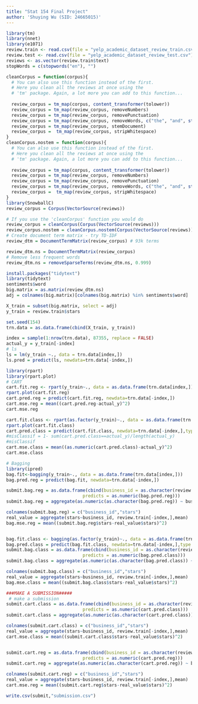 ```yaml
---
title: "Stat 154 Final Project"
author: 'Shuying Wu (SID: 24665015)'
---
```

```r
library(tm)
library(nnet)
library(e1071)
review.train <- read.csv(file = "yelp_academic_dataset_review_train.csv")
review.test <- read.csv(file = "yelp_academic_dataset_review_test.csv")
reviews <- as.vector(review.train$text)
stopWords = c(stopwords("en"), "") 

cleanCorpus = function(corpus){
  # You can also use this function instead of the first. 
  # Here you clean all the reviews at once using the 
  # 'tm' package. Again, a lot more you can add to this function...
  
  review_corpus = tm_map(corpus, content_transformer(tolower))
  review_corpus = tm_map(review_corpus, removeNumbers)
  review_corpus = tm_map(review_corpus, removePunctuation)
  review_corpus = tm_map(review_corpus, removeWords, c("the", "and", stopwords("english")))
  review_corpus = tm_map(review_corpus, stemDocument)
  review_corpus =  tm_map(review_corpus, stripWhitespace)
}
cleanCorpus.nostem = function(corpus){
  # You can also use this function instead of the first. 
  # Here you clean all the reviews at once using the 
  # 'tm' package. Again, a lot more you can add to this function...
  
  review_corpus = tm_map(corpus, content_transformer(tolower))
  review_corpus = tm_map(review_corpus, removeNumbers)
  review_corpus = tm_map(review_corpus, removePunctuation)
  review_corpus = tm_map(review_corpus, removeWords, c("the", "and", stopwords("english")))
  review_corpus =  tm_map(review_corpus, stripWhitespace)
}
library(SnowballC)
review_corpus = Corpus(VectorSource(reviews))

# If you use the 'cleanCorpus' function you would do 
review_corpus = cleanCorpus(Corpus(VectorSource(reviews)))
review_corpus.nostem = cleanCorpus.nostem(Corpus(VectorSource(reviews)))
# Create document term matrix - try TD-IDF
review_dtm = DocumentTermMatrix(review_corpus) # 93k terms

review_dtm.ns = DocumentTermMatrix(review_corpus)
# Remove less frequent words
review_dtm.ns = removeSparseTerms(review_dtm.ns, 0.999)

install.packages("tidytext")
library(tidytext)
sentiments$word
big.matrix = as.matrix(review_dtm.ns)
adj = colnames(big.matrix)[colnames(big.matrix) %in% sentiments$word]

X_train = subset(big.matrix, select = adj)
y_train = review.train$stars
```


```r
set.seed(154)
trn.data = as.data.frame(cbind(X_train, y_train))

index = sample(1:nrow(trn.data), 87355, replace = FALSE)
actual_y = y_train[-index]
# ls
ls = lm(y_train ~., data = trn.data[index,])
ls.pred = predict(ls, newdata=trn.data[-index,])

```

```r
library(rpart)
library(rpart.plot)
# CART
cart.fit.reg <- rpart(y_train~., data = as.data.frame(trn.data[index,]))
rpart.plot(cart.fit.reg)
cart.pred.reg = predict(cart.fit.reg, newdata=trn.data[-index,])  
cart.mse.reg = mean((cart.pred.reg-actual_y)^2)
cart.mse.reg

cart.fit.class <- rpart(as.factor(y_train)~., data = as.data.frame(trn.data[index,]))
rpart.plot(cart.fit.class)
cart.pred.class = predict(cart.fit.class, newdata=trn.data[-index,],type = "class")  
#misClassif = 1- sum(cart.pred.class==actual_y)/length(actual_y)
#misClassif
cart.mse.class = mean((as.numeric(cart.pred.class)-actual_y)^2)
cart.mse.class
```

```r
# Bagging
library(ipred)
bag.fit<-bagging(y_train~., data = as.data.frame(trn.data[index,]))
bag.pred.reg = predict(bag.fit, newdata=trn.data[-index,]) 

submit.bag.reg = as.data.frame(cbind(business_id = as.character(review.train[-index,]$business_id),
                             predicts = as.numeric(bag.pred.reg)))
submit.bag.reg = aggregate(as.numeric(as.character(bag.pred.reg)) ~ business_id, submit.bag.reg, mean)

colnames(submit.bag.reg) = c("business_id","stars")
real_value = aggregate(stars~business_id, review.train[-index,],mean)
bag.mse.reg = mean((submit.bag.reg$stars-real_value$stars)^2)


bag.fit.class <- bagging(as.factor(y_train)~., data = as.data.frame(trn.data[index,]))
bag.pred.class = predict(bag.fit.class, newdata=trn.data[-index,],type = "class")  
submit.bag.class = as.data.frame(cbind(business_id = as.character(review.train[-index,]$business_id),
                             predicts = as.numeric(bag.pred.class)))
submit.bag.class = aggregate(as.numeric(as.character(bag.pred.class)) ~ business_id, submit.bag.class, mean)

colnames(submit.bag.class) = c("business_id","stars")
real_value = aggregate(stars~business_id, review.train[-index,],mean)
bag.mse.class = mean((submit.bag.class$stars-real_value$stars)^2)


```




```r
###MAKE A SUBMISSION#####
 # make a submission
submit.cart.class = as.data.frame(cbind(business_id = as.character(review.train[-index,]$business_id),
                             predicts = as.numeric(cart.pred.class)))
submit.cart.class = aggregate(as.numeric(as.character(cart.pred.class)) ~ business_id, submit.cart.class, mean)

colnames(submit.cart.class) = c("business_id","stars")
real_value = aggregate(stars~business_id, review.train[-index,],mean)
cart.mse.class = mean((submit.cart.class$stars-real_value$stars)^2)


submit.cart.reg = as.data.frame(cbind(business_id = as.character(review.train[-index,]$business_id),
                             predicts = as.numeric(cart.pred.reg)))
submit.cart.reg = aggregate(as.numeric(as.character(cart.pred.reg)) ~ business_id, submit.cart.reg, mean)

colnames(submit.cart.reg) = c("business_id","stars")
real_value = aggregate(stars~business_id, review.train[-index,],mean)
cart.mse.reg = mean((submit.cart.reg$stars-real_value$stars)^2)

```

```r
write.csv(submit,"submission.csv")
```

